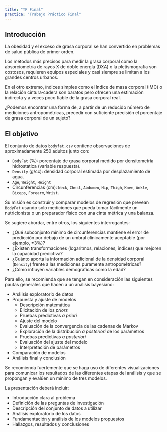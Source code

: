 ```yaml
---
title: "TP Final"
practica: "Trabajo Práctico Final"
---
```


## Introducción

La obesidad y el exceso de grasa corporal se han convertido en problemas de salud pública de primer
orden.

Los métodos más precisos para medir la grasa corporal como la absorciometría de rayos X de doble
energía (DXA) o la pletismografía son costosos, requieren equipos especiales y casi siempre se
limitan a los grandes centros urbanos.

En el otro extremo, índices simples como el índice de masa corporal (IMC) o la relación
cintura‑cadera son baratos pero ofrecen una estimación indirecta y a veces poco fiable de la grasa
corporal real.

¿Podemos encontrar una forma de, a partir de un reducido número de mediciones antropométricas,
precedir con suficiente precisión el porcentaje de grasa corporal de un sujeto?

## El objetivo

El conjunto de datos `bodyfat.csv` contiene observaciones de aproximadamente 250 adultos junto con:

- `BodyFat` (%): porcentaje de grasa corporal medido por densitometría hidrostatica (variable respuesta).
- `Density` (g/cc): densidad corporal estimada por desplazamiento de agua.
- `Age`, `Weight`, `Height`  
- Circunferencias (cm): `Neck`, `Chest`, `Abdomen`, `Hip`, `Thigh`, `Knee`, `Ankle`, `Biceps`,
`Forearm`, `Wrist`.

Su misión es construir y comparar modelos de regresión que prevean `BodyFat` usando solo mediciones
que pueda tomar fácilmente un nutricionista o un preparador físico con una cinta métrica y una
balanza.

Se sugiere abordar, entre otros, los siguientes interrogantes:

- ¿Qué subconjunto mínimo de circunferencias mantiene el error de predicción
por debajo de un umbral clínicamente aceptable (por ejemplo, $\pm 3\%$)?
- ¿Existen transformaciones (logaritmos, relaciones, índices) que mejoren la capacidad predictiva?
- ¿Cuánto aporta la información adicional de la densidad corporal (`Density`) frente
a las mediciones puramente antropométricas?
- ¿Cómo influyen variables demográficas como la edad?

Para ello, se recomienda que se tengan en consideración las siguientes pautas generales
que hacen a un análisis bayesiano:

* Análisis exploratorio de datos
* Propuesta y ajuste de modelos
    - Descripción matemática
    - Elicitación de los _priors_
    - Pruebas predictivas _a priori_
    - Ajuste del modelo
    - Evaluación de la convergencia de las cadenas de Markov
    - Exploración de la distribución _a posteriori_ de los parámetros
    - Pruebas predictivas _a posteriori_
    - Evaluación del ajuste del modelo
    - Interpretación de parámetros
* Comparación de modelos
* Análisis final y conclusión

Se recomienda fuertemente que se haga uso de diferentes visualizaciones para comunicar los
resultados de las diferentes etapas del análisis y que se propongan y evalúen un mínimo de tres
modelos.

La presentación deberá incluir:

* Introducción clara al problema
* Definición de las preguntas de investigación
* Descripción del conjunto de datos a utilizar
* Análisis exploratorio de los datos
* Fundamentación y análisis de los modelos propuestos
* Hallazgos, resultados y conclusiones
